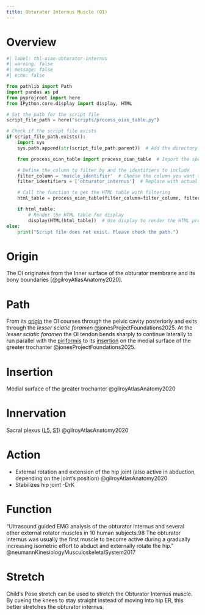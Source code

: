 ```yaml
---
title: Obturator Internus Muscle (OI)
---
```


# Overview

```python
#| label: tbl-oian-obturator-internus
#| warning: false
#| message: false
#| echo: false

from pathlib import Path
import pandas as pd
from pyprojroot import here
from IPython.core.display import display, HTML

# Set the path for the script file
script_file_path = here("scripts/process_oian_table.py")

# Check if the script file exists
if script_file_path.exists():
    import sys
    sys.path.append(str(script_file_path.parent))  # Add the directory of the script to the system path

    from process_oian_table import process_oian_table  # Import the specific function

    # Define the column to filter by and the identifiers to include
    filter_column = 'muscle_identifier'  # Choose the column you want to filter by
    filter_identifiers = ['obturator_internus']  # Replace with actual identifiers you want to include

    # Call the function to get the HTML table with filtering
    html_table = process_oian_table(filter_column=filter_column, filter_identifiers=filter_identifiers)

    if html_table:
        # Render the HTML table for display
        display(HTML(html_table))  # Use display to render the HTML properly
else:
    print("Script file does not exist. Please check the path.")

```


# Origin {#origin}

The OI originates from the Inner surface of the obturator membrane and its bony boundaries [@gilroyAtlasAnatomy2020].

# Path {#path}

From its [origin](#origin) the OI courses through the pelvic cavity posteriorly and exits through the *lesser sciatic foramen* @jonesProjectFoundations2025.
At the *lesser sciatic foramen* the OI tendon bends sharply to continue laterally to run parallel with the [piriformis]({{< var ref-piriformis.path >}}) to its [insertion](#insertion) on the medial surface of the greater trochanter @jonesProjectFoundations2025.


# Insertion {#insertion}
Medial surface of the greater trochanter @gilroyAtlasAnatomy2020

# Innervation {#innervation}

Sacral plexus ([L5]({{< var ref-nerve-root.l5 >}}), [S1]({{< var ref-nerve-root.s1 >}})) @gilroyAtlasAnatomy2020

# Action {#action}

- External rotation and extension of the hip joint (also active in abduction, depending on the joint’s position) @gilroyAtlasAnatomy2020
- Stabilizes hip joint -DrK



# Function


“Ultrasound ­guided EMG analysis of the obturator internus and several other external rotator muscles in 10 human subjects.98 The obturator internus was usually the first muscle to become active during a gradually increasing isometric effort to abduct and externally rotate the hip.” @neumannKinesiologyMusculoskeletalSystem2017


# Stretch

Child's Pose stretch can be used to stretch the Obturator Internus muscle.
By cueing the knees to stay straight instead of moving into hip ER, this better stretches the obturator internus.